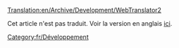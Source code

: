 [[Translation:en/Archive/Development/WebTranslator2]]


{{fr/Avertissement|WebTranslator2 est obsolète et a été remplacé par [[fr/Archive/Development/WebTranslator3|WebTranslator3]]. '''Merci d'aller là si vous voulez savoir ce qui concerne la traduction de OpenTTD.''' Cet article n'est conservé que pour des raisons historiques.}}

Cet article n'est pas traduit. Voir la version en anglais [[en/Archive/Development/WebTranslator2|ici]].

[[Category:fr/Développement]]